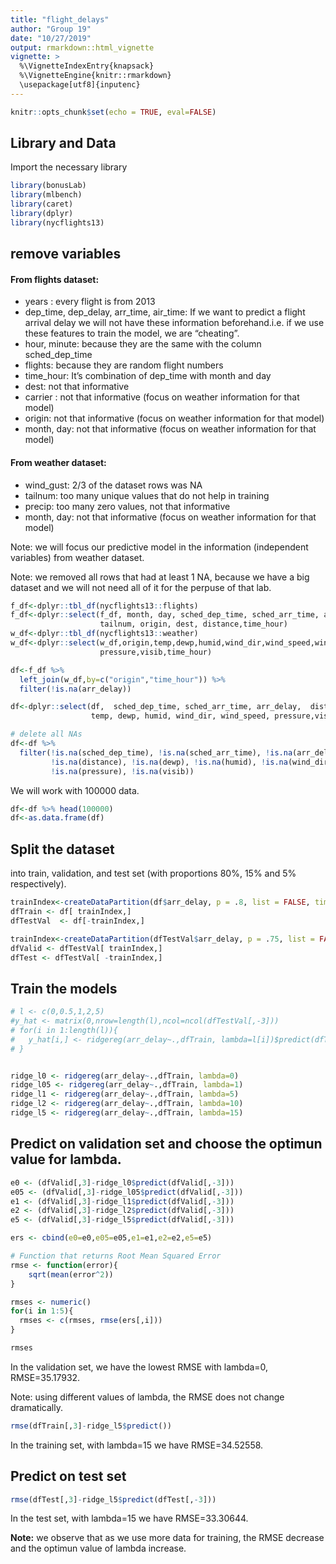 ```yaml
---
title: "flight_delays"
author: "Group 19"
date: "10/27/2019"
output: rmarkdown::html_vignette
vignette: >
  %\VignetteIndexEntry{knapsack}
  %\VignetteEngine{knitr::rmarkdown}
  \usepackage[utf8]{inputenc}
---
```


```r
knitr::opts_chunk$set(echo = TRUE, eval=FALSE)
```

## Library and Data
Import the necessary library
```r
library(bonusLab)
library(mlbench)
library(caret)
library(dplyr)
library(nycflights13)
```


## remove variables
#### From flights dataset:
* years : every flight is from 2013
* dep_time, dep_delay, arr_time, air_time: If we want to predict a flight arrival delay we will not have these information beforehand.i.e. if we use these features to train the model, we are "cheating".
* hour, minute: because they are the same with the column sched_dep_time
* flights: because they are random flight numbers
* time_hour: It's combination of dep_time with month and day
* dest: not that informative
* carrier : not that informative (focus on weather information for that model)
* origin: not that informative (focus on weather information for that model)
* month, day: not that informative (focus on weather information for that model)

#### From weather dataset:
* wind_gust: 2/3 of the dataset rows was NA
* tailnum: too many unique values that do not help in training
* precip: too many zero values, not that informative
* month, day: not that informative (focus on weather information for that model)

Note: we will focus our predictive model in the information (independent variables) from weather dataset.

Note: we removed all rows that had at least 1 NA, because we have a big dataset and we will not need all of it for the perpuse of that lab.

```r
f_df<-dplyr::tbl_df(nycflights13::flights)
f_df<-dplyr::select(f_df, month, day, sched_dep_time, sched_arr_time, arr_delay, carrier, 
                    tailnum, origin, dest, distance,time_hour)
w_df<-dplyr::tbl_df(nycflights13::weather)
w_df<-dplyr::select(w_df,origin,temp,dewp,humid,wind_dir,wind_speed,wind_gust,precip,
                    pressure,visib,time_hour)
```


```r
df<-f_df %>%
  left_join(w_df,by=c("origin","time_hour")) %>%
  filter(!is.na(arr_delay))

df<-dplyr::select(df,  sched_dep_time, sched_arr_time, arr_delay,  distance, 
                  temp, dewp, humid, wind_dir, wind_speed, pressure,visib)
```

```r
# delete all NAs
df<-df %>%
  filter(!is.na(sched_dep_time), !is.na(sched_arr_time), !is.na(arr_delay), !is.na(temp),
         !is.na(distance), !is.na(dewp), !is.na(humid), !is.na(wind_dir), !is.na(wind_speed), 
         !is.na(pressure), !is.na(visib))
```

We will work with 100000 data.
```r
df<-df %>% head(100000)
df<-as.data.frame(df)
```

## Split the dataset 
into train, validation, and test set (with proportions 80%, 15% and 5% respectively). 

```r
trainIndex<-createDataPartition(df$arr_delay, p = .8, list = FALSE, times = 1)
dfTrain <- df[ trainIndex,]
dfTestVal  <- df[-trainIndex,]

trainIndex<-createDataPartition(dfTestVal$arr_delay, p = .75, list = FALSE, times = 1)
dfValid <- dfTestVal[ trainIndex,]
dfTest <- dfTestVal[ -trainIndex,]
```

## Train the models

```r
# l <- c(0,0.5,1,2,5)
#y_hat <- matrix(0,nrow=length(l),ncol=ncol(dfTestVal[,-3]))
# for(i in 1:length(l)){
#   y_hat[i,] <- ridgereg(arr_delay~.,dfTrain, lambda=l[i])$predict(dfTestVal[,-3])
# }


ridge_l0 <- ridgereg(arr_delay~.,dfTrain, lambda=0)
ridge_l05 <- ridgereg(arr_delay~.,dfTrain, lambda=1)
ridge_l1 <- ridgereg(arr_delay~.,dfTrain, lambda=5)
ridge_l2 <- ridgereg(arr_delay~.,dfTrain, lambda=10)
ridge_l5 <- ridgereg(arr_delay~.,dfTrain, lambda=15)
```

## Predict on validation set and choose the optimun value for lambda.

```r
e0 <- (dfValid[,3]-ridge_l0$predict(dfValid[,-3])) 
e05 <- (dfValid[,3]-ridge_l05$predict(dfValid[,-3]))  
e1 <- (dfValid[,3]-ridge_l1$predict(dfValid[,-3])) 
e2 <- (dfValid[,3]-ridge_l2$predict(dfValid[,-3])) 
e5 <- (dfValid[,3]-ridge_l5$predict(dfValid[,-3])) 
```


```r
ers <- cbind(e0=e0,e05=e05,e1=e1,e2=e2,e5=e5)
```

```r
# Function that returns Root Mean Squared Error
rmse <- function(error){
    sqrt(mean(error^2))
}
```


```r
rmses <- numeric()
for(i in 1:5){
  rmses <- c(rmses, rmse(ers[,i]))
}

rmses
```


In the validation set, we have the lowest RMSE with lambda=0, RMSE=35.17932.

Note: using different values of lambda, the RMSE does not change dramatically.

```r

rmse(dfTrain[,3]-ridge_l5$predict()) 
```

In the training set, with lambda=15 we have RMSE=34.52558.

## Predict on test set

```r
rmse(dfTest[,3]-ridge_l5$predict(dfTest[,-3])) 
```

In the test set, with lambda=15 we have RMSE=33.30644.



**Note:** we observe that as we use more data for training, the RMSE decrease and the optimun value of lambda increase. 
